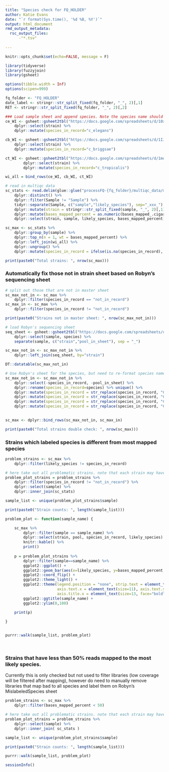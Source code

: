 ```yaml
---
title: "Species check for FQ_HOLDER"
author: Katie Evans
date: "`r format(Sys.time(), '%d %B, %Y')`"
output: html_document
rmd_output_metadata:
  rsc_output_files:
      -"*.tsv"
      
---
```


```r
knitr::opts_chunk$set(echo=FALSE, message = F)
```

```r
library(tidyverse)
library(fuzzyjoin)
library(gsheet)

options(tibble.width = Inf)
options(scipen=999)

```

```r

fq_folder <- "FQ_HOLDER"
date_label <- stringr::str_split_fixed(fq_folder, "_", 2)[,1]
RET <- stringr::str_split_fixed(fq_folder, "_", 2)[,2]

```


```r
### Load sample sheet and append species. Note the species name should be the same as what the species_check used
ce_WI <- gsheet::gsheet2tbl("https://docs.google.com/spreadsheets/d/10x-CcKNCl80F9hMcrGWC4fhP_cbekSzi5_IYBY2UqCc/edit?usp=sharing") %>%
    dplyr::select(strain) %>%
    dplyr::mutate(species_in_record="c_elegans")

cb_WI <- gsheet::gsheet2tbl("https://docs.google.com/spreadsheets/d/1IJHMLwuaxS_sEO31TyK5NLxPX7_qSd0bHNKverAv8-0/edit?usp=sharing") %>%
    dplyr::select(strain) %>%
    dplyr::mutate(species_in_record="c_briggsae")

ct_WI <- gsheet::gsheet2tbl("https://docs.google.com/spreadsheets/d/1mqXOlUX7UeiPBe8jfAwFZnqlzhb7X-eKGK_TydT7Gx4/edit?usp=sharing") %>%
        dplyr::select(strain) %>%
        dplyr::mutate(species_in_record="c_tropicalis")

wi_all = bind_rows(ce_WI, cb_WI, ct_WI)

```



```r

# read in multiqc data
sc_stats <- read.delim(glue::glue("processFQ-{fq_folder}/multiqc_data/multiqc_samtools_stats.txt"), stringsAsFactors=FALSE) %>% 
    dplyr::distinct() %>%
    dplyr::filter(Sample != "Sample") %>%
    tidyr::separate(Sample, c("sample","likely_species"), sep="_xxx_") %>% 
    dplyr::mutate(strain = stringr::str_split_fixed(sample, "_", 2)[,1]) %>%
    dplyr::mutate(bases_mapped_percent = as.numeric(bases_mapped_.cigar.)/as.numeric(total_length) * 100) %>% 
    dplyr::select(strain, sample, likely_species, bases_mapped_percent)

sc_max <- sc_stats %>%
    dplyr::group_by(sample) %>% 
    dplyr::top_n(n = 1, wt = bases_mapped_percent) %>% 
    dplyr::left_join(wi_all) %>% 
    dplyr::ungroup() %>% 
    dplyr::mutate(species_in_record = ifelse(is.na(species_in_record), "not_in_record", species_in_record))

print(paste0("Total strains: ", nrow(sc_max)))
```


### Automatically fix those not in strain sheet based on Robyn's sequencing sheet
```r
# split out those that are not in master sheet
sc_max_not_in <- sc_max %>%
    dplyr::filter(species_in_record == "not_in_record")
sc_max_in <- sc_max %>%
    dplyr::filter(species_in_record != "not_in_record")

print(paste0("Strains not in master sheet: ", nrow(sc_max_not_in)))

# load Robyn's sequencing sheet
seq_sheet <- gsheet::gsheet2tbl("https://docs.google.com/spreadsheets/d/1CpSpzU1p-WtGKIMBK99DL5AeZb-A8QrHPuLkM_fAuEY/edit#gid=484600292") %>%
    dplyr::select(sample, species) %>% 
    separate(sample, c("strain","pool_in_sheet"), sep = "_")

sc_max_not_in <- sc_max_not_in %>%
    dplyr::left_join(seq_sheet, by="strain")

DT::datatable(sc_max_not_in)

# Use Robyn's sheet for the species, but need to re-format species names
sc_max_not_in <- sc_max_not_in %>%
    dplyr::select(-species_in_record, -pool_in_sheet) %>%
    dplyr::rename(species_in_record=species) %>% unique() %>%
    dplyr::mutate(species_in_record = str_replace(species_in_record, "C. nigoni", "c_nigoni")) %>%
    dplyr::mutate(species_in_record = str_replace(species_in_record, "C. briggsae", "c_briggsae")) %>% 
    dplyr::mutate(species_in_record = str_replace(species_in_record, "C. elegans", "c_elegans")) %>% 
    dplyr::mutate(species_in_record = str_replace(species_in_record, "C. tropicalis", "c_tropicalis"))
    

sc_max <- dplyr::bind_rows(sc_max_not_in, sc_max_in)

print(paste0("Total strains double check: ", nrow(sc_max)))
```


### Strains which labeled species is different from most mapped species

```r
problem_strains <- sc_max %>%
    dplyr::filter(likely_species != species_in_record)

# here take out all problematic strains. note that each strain may have > 1 samples (aka sequencing runs)
problem_plot_strains = problem_strains %>%
    dplyr::filter(species_in_record != "not_in_record") %>%  
    dplyr::select(sample) %>% 
    dplyr::inner_join(sc_stats) 

sample_list <- unique(problem_plot_strains$sample)

print(paste0("Strain counts: ", length(sample_list)))

problem_plot <- function(sample_name) {

    sc_max %>%
        dplyr::filter(sample == sample_name) %>%
        dplyr::select(strain, pool, species_in_record, likely_species) %>% 
        knitr::kable() %>% 
        print()
    
    p = problem_plot_strains %>% 
        dplyr::filter(sample==sample_name) %>% 
        ggplot2::ggplot() +  
        ggplot2::geom_bar(aes(x=likely_species, y=bases_mapped_percent,fill=likely_species), stat = "identity") +
        ggplot2::coord_flip() + 
        ggplot2::theme_light() + 
        ggplot2::theme(legend.position = "none", strip.text = element_text(size = 14, face = "bold"), 
                       axis.text.x = element_text(size=11), axis.text.y = element_text(face = "bold"), 
                       axis.title.x = element_text(size=13, face="bold")) + 
        ggplot2::ggtitle(sample_name) + 
        ggplot2::ylim(0,100)
    
    print(p)

}


purrr::walk(sample_list, problem_plot)
```

<br>

### Strains that have less than 50% reads mapped to the most likely species. 
Currently this is only checked but not used to filter libraries (low coverage will be filtered after mapping), however do need to manually remove libraries that map bad to all species and label them on Robyn's MislabeledSpecies sheet

```r
problem_strains <- sc_max %>%
    dplyr::filter(bases_mapped_percent < 50)

# here take out all problematic strains. note that each strain may have > 1 samples (aka sequencing runs)
problem_plot_strains = problem_strains %>%  
    dplyr::select(sample) %>% 
    dplyr::inner_join( sc_stats ) 

sample_list <- unique(problem_plot_strains$sample)

print(paste0("Strain counts: ", length(sample_list)))

purrr::walk(sample_list, problem_plot)
```


```r
sessionInfo()
```